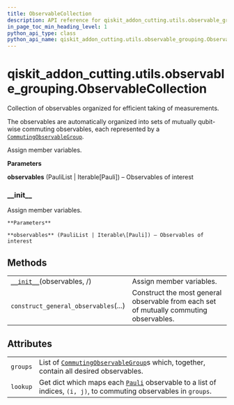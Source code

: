 ```yaml
---
title: ObservableCollection
description: API reference for qiskit_addon_cutting.utils.observable_grouping.ObservableCollection
in_page_toc_min_heading_level: 1
python_api_type: class
python_api_name: qiskit_addon_cutting.utils.observable_grouping.ObservableCollection
---
```


<span id="qiskit-addon-cutting-utils-observable-grouping-observablecollection" />

# qiskit\_addon\_cutting.utils.observable\_grouping.ObservableCollection

<Class id="qiskit_addon_cutting.utils.observable_grouping.ObservableCollection" isDedicatedPage={true} github="https://github.com/Qiskit/qiskit-addon-cutting/tree/stable/0.9/qiskit_addon_cutting/utils/observable_grouping.py" signature="ObservableCollection(observables, /)" modifiers="class">
  Collection of observables organized for efficient taking of measurements.

  The observables are automatically organized into sets of mutually qubit-wise commuting observables, each represented by a [`CommutingObservableGroup`](utils-observable-grouping-commuting-observable-group "qiskit_addon_cutting.utils.observable_grouping.CommutingObservableGroup").

  Assign member variables.

  **Parameters**

  **observables** (PauliList | Iterable\[Pauli]) – Observables of interest

  ### \_\_init\_\_

  <Function id="qiskit_addon_cutting.utils.observable_grouping.ObservableCollection.__init__" signature="__init__(observables, /)">
    Assign member variables.

    **Parameters**

    **observables** (PauliList | Iterable\[Pauli]) – Observables of interest
  </Function>

  ## Methods

  |                                                                                                                                                                                            |                                                                                        |
  | ------------------------------------------------------------------------------------------------------------------------------------------------------------------------------------------ | -------------------------------------------------------------------------------------- |
  | [`__init__`](#qiskit_addon_cutting.utils.observable_grouping.ObservableCollection.__init__ "qiskit_addon_cutting.utils.observable_grouping.ObservableCollection.__init__")(observables, /) | Assign member variables.                                                               |
  | `construct_general_observables`(...)                                                                                                                                                       | Construct the most general observable from each set of mutually commuting observables. |

  ## Attributes

  |          |                                                                                                                                                                                                                         |
  | -------- | ----------------------------------------------------------------------------------------------------------------------------------------------------------------------------------------------------------------------- |
  | `groups` | List of [`CommutingObservableGroup`](utils-observable-grouping-commuting-observable-group "qiskit_addon_cutting.utils.observable_grouping.CommutingObservableGroup")s which, together, contain all desired observables. |
  | `lookup` | Get dict which maps each [`Pauli`](/api/qiskit/qiskit.quantum_info.Pauli "(in Qiskit v1.2)") observable to a list of indices, `(i, j)`, to commuting observables in `groups`.                                           |
</Class>


